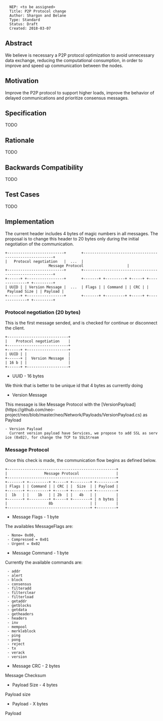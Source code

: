 <pre>
  NEP: <to be assigned>
  Title: P2P Protocol change
  Author: Shargon and Belane
  Type: Standard
  Status: Draft
  Created: 2018-03-07
</pre>

==Abstract==

We believe is necessary a P2P protocol optimization to avoid unnecessary data exchange, reducing the computational consumption, in order to improve and speed up communication between the nodes.

==Motivation==

Improve the P2P protocol to support higher loads, improve the behavior of delayed communications and prioritize consensus messages.

==Specification==

TODO

==Rationale==

TODO

==Backwards Compatibility==

TODO

==Test Cases==

TODO

==Implementation==

The current header includes 4 bytes of magic numbers in all messages. 
The proposal is to change this header to 20 bytes only during the initial negotiation of the communication.

 +--------------------------+       +--------------------------------------------------------+
 |   Protocol negotiation   |  ...  |                    Message Protocol                    |  
 +--------------------------+       +--------------------------------------------------------+
 +------+ +-----------------+       +-------+ +---------+ +-----+ +--------------+ +---------+
 | UUID | | Version Message |  ...  | Flags | | Command | | CRC | | Payload Size | | Payload |
 +------+ +-----------------+       +-------+ +---------+ +-----+ +--------------+ +---------+

===Protocol negotiation (20 bytes)===

This is the first message sended, and is checked for continue or disconnect the client.

 +----------------------------+
 |    Protocol negotiation    |
 +----------------------------+
 +------+ +-------------------+
 | UUID | |                   |
 +------+ |  Version Message  |
 | 16 b | |                   |
 +------+ +-------------------+ 
 
* UUID - 16 bytes

We think that is better to be unique id that 4 bytes as currently doing

* Version Message

This message is like Message Protocol with the [VersionPayload](https://github.com/neo-project/neo/blob/master/neo/Network/Payloads/VersionPayload.cs) as Payload

 - Version Payload
   Current version payload have Services, we propose to add SSL as service (0x02), for change the TCP to SSLStream

===Message Protocol===

Once this check is made, the communication flow begins as defined below.

 +--------------------------------------------------+
 |                 Message Protocol                 |  
 +--------------------------------------------------+
 +-------+ +---------+ +-----+ +--------+ +---------+
 | Flags | | Command | | CRC | |  Size  | | Payload |
 +-------+ +---------+ +-----+ +--------+ +---------+
 |  1b   | |    1b   | | 2b  | |   4b   | |         |
 +-------+ +---------+ +-----+ +--------+ | n bytes |
 |                   8b                 | |         |
 +--------------------------------------+ +---------+

* Message Flags - 1 byte

The availables MessageFlags are:
  
  - None= 0x00,
  - Compressed = 0x01
  - Urgent = 0x02

* Message Command - 1 byte

Currently the available commands are:
 
  - addr
  - alert
  - block
  - consensus
  - filteradd
  - filterclear
  - filterload
  - getaddr
  - getblocks
  - getdata
  - getheaders
  - headers
  - inv
  - mempool
  - merkleblock
  - ping
  - pong
  - reject
  - tx
  - verack
  - version

* Message CRC - 2 bytes

Message Checksum

* Payload Size - 4 bytes

Payload size

* Payload - X bytes

Payload
